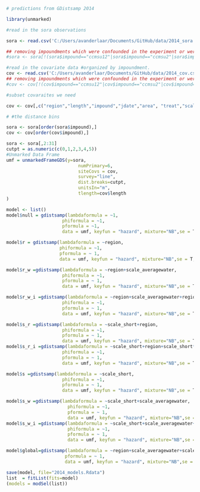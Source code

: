 ```r
# predictions from GDistsamp 2014

library(unmarked)

#read in the sora observations

sora <- read.csv('C:/Users/avanderlaar/Documents/GitHub/data/2014_sora.csv', header=T)

## removing impoundments which were confounded in the experiment or were not the appropriate habtiat type
#sora <- sora[!(sora$impound=="ccmsu12"|sora$impound=="ccmsu2"|sora$impound=="ccmsu1"|sora$impound=="ts2a"|sora$impound=="ts4a"|sora$impound=="ts6a"|sora$impound=="ts8a"|sora$impound=="kt2"|sora$impound=="kt5"|sora$impound=="kt5"|sora$impound=="kt6"|sora$impound=="kt9"|sora$impound=="pool2"|sora$impound=="pool2w"|sora$impound=="pool3w"|sora$impound=="m10"|sora$impound=="m11"|sora$impound=="m13"),]

#read in the covariate data #organized by impoundment.
cov <- read.csv('C:/Users/avanderlaar/Documents/GitHub/data/2014_cov.csv', header=T)
## removing impoundments which were confounded in the experiment or were not the appropriate habtiat type
#cov <- cov[!(cov$impound=="ccmsu12"|cov$impound=="ccmsu2"|cov$impound=="ccmsu1"|cov$impound=="ts2a"|cov$impound=="ts4a"|cov$impound=="ts6a"|cov$impound=="ts8a"|cov$impound=="kt2"|cov$impound=="kt5"|cov$impound=="kt5"|cov$impound=="kt6"|cov$impound=="kt9"|cov$impound=="pool2"|cov$impound=="pool2w"|cov$impound=="pool3w"|cov$impound=="m10"|cov$impound=="m11"|cov$impound=="m13"),]

#subset covaraites we need

cov <- cov[,c("region","length","impound","jdate","area", "treat","scale_short","scale_averagewater")]

# #the distance bins

sora <- sora[order(sora$impound),]
cov <- cov[order(cov$impound),]

sora <- sora[,2:31]
cutpt = as.numeric(c(0,1,2,3,4,5)) 
#Unmarked Data Frame
umf = unmarkedFrameGDS(y=sora, 
                           numPrimary=6,
                           siteCovs = cov,
                           survey="line", 
                           dist.breaks=cutpt,  
                           unitsIn="m", 
                           tlength=cov$length
)

```
```r
model <- list()
model$null = gdistsamp(lambdaformula = ~1, 
                     phiformula = ~1, 
                     pformula = ~1,
                     data = umf, keyfun = "hazard", mixture="NB",se = T, output="abund")

model$r = gdistsamp(lambdaformula = ~region, 
                    phiformula = ~1, 
                    pformula = ~ 1,
                    data = umf, keyfun = "hazard", mixture="NB",se = T, output="abund")
```
```r


model$r_w =gdistsamp(lambdaformula = ~region+scale_averagewater, 
                     phiformula = ~1, 
                     pformula = ~ 1,
                     data = umf, keyfun = "hazard", mixture="NB",se = T, output="abund")

model$r_w_i =gdistsamp(lambdaformula = ~region+scale_averagewater+region*scale_averagewater, 
                     phiformula = ~1, 
                     pformula = ~ 1,
                     data = umf, keyfun = "hazard", mixture="NB",se = T, output="abund")
```
```r
model$s_r =gdistsamp(lambdaformula = ~scale_short+region, 
                     phiformula = ~1, 
                     pformula = ~ 1,
                     data = umf, keyfun = "hazard", mixture="NB",se = T, output="abund")
model$s_r_i =gdistsamp(lambdaformula = ~scale_short+region+scale_short*region-1, 
                     phiformula = ~1, 
                     pformula = ~ 1,
                     data = umf, keyfun = "hazard", mixture="NB",se = T, output="abund")

```

```r
model$s =gdistsamp(lambdaformula = ~scale_short, 
                     phiformula = ~1, 
                     pformula = ~ 1,
                     data = umf, keyfun = "hazard", mixture="NB",se = T, output="abund")

model$s_w =gdistsamp(lambdaformula = ~scale_short+scale_averagewater, 
                       phiformula = ~1, 
                       pformula = ~ 1,
                       data = umf, keyfun = "hazard", mixture="NB",se = T, output="abund")
model$s_w_i =gdistsamp(lambdaformula = ~scale_short+scale_averagewater+scale_short*scale_averagewater, 
                       phiformula = ~1, 
                       pformula = ~ 1,
                       data = umf, keyfun = "hazard", mixture="NB",se = T, output="abund")
```
```r
model$global=gdistsamp(lambdaformula = ~region+scale_averagewater+scale_short+region*scale_averagewater+region*scale_short, phiformula = ~1, 
                      pformula = ~ 1,
                      data = umf, keyfun = "hazard", mixture="NB",se = T, output="abund")

```
```r
save(model, file="2014_models.Rdata")
list  = fitList(fits=model)
(models = modSel(list))

```